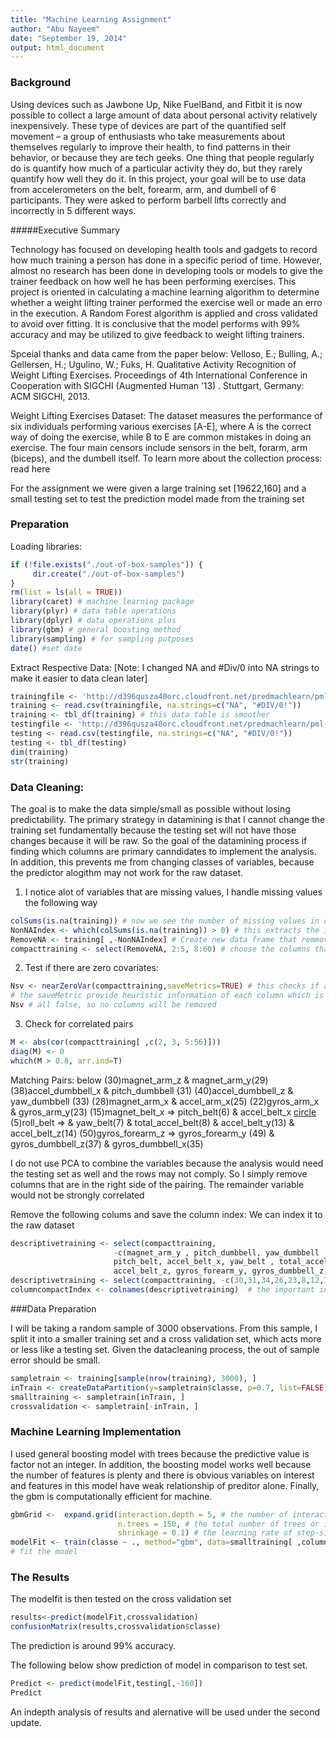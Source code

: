 ```yaml
---
title: "Machine Learning Assignment"
author: "Abu Nayeem"
date: "September 19, 2014"
output: html_document
---
```


### Background

Using devices such as Jawbone Up, Nike FuelBand, and Fitbit it is now possible to collect a large amount of data about personal activity relatively inexpensively. These type of devices are part of the quantified self movement – a group of enthusiasts who take measurements about themselves regularly to improve their health, to find patterns in their behavior, or because they are tech geeks. One thing that people regularly do is quantify how much of a particular activity they do, but they rarely quantify how well they do it. In this project, your goal will be to use data from accelerometers on the belt, forearm, arm, and dumbell of 6 participants. They were asked to perform barbell lifts correctly and incorrectly in 5 different ways.

#####Executive Summary

Technology has focused on developing health tools and gadgets to record how much training a person has done in a specific period of time. However, almost no research has been done in developing tools or models to give the trainer feedback on how well he has been performing exercises. This project is oriented in calculating a machine learning algorithm to determine whether a weight lifting trainer performed the exercise well or made an erro in the execution. A Random Forest algorithm is applied and cross validated to avoid over fitting. It is conclusive that the model performs with 99% accuracy and may be utilized to give feedback to weight lifting trainers.  

Spceial thanks and data came from the paper below:
Velloso, E.; Bulling, A.; Gellersen, H.; Ugulino, W.; Fuks, H. Qualitative Activity Recognition of Weight Lifting Exercises. Proceedings of 4th International Conference in Cooperation with SIGCHI (Augmented Human '13) . Stuttgart, Germany: ACM SIGCHI, 2013.

Weight Lifting Exercises Dataset:
The dataset measures the performance of six individuals performing various exercises [A-E], where A is the correct way of doing the exercise, while B to E are common mistakes in doing an exercise. The four main censors include sensors in the belt, forarm, arm (biceps), and the dumbell itself.
To learn more about the collection process: read here

For the assignment we were given a large training set [19622,160] and a small testing set to test the prediction model made from the training set

### Preparation

Loading libraries:
```r
if (!file.exists("./out-of-box-samples")) {
     dir.create("./out-of-box-samples")
}
rm(list = ls(all = TRUE))
library(caret) # machine learning package
library(plyr) # data table operations
library(dplyr) # data operations plus
library(gbm) # general boosting method
library(sampling) # for sampling putposes
date() #set date
```

Extract Respective Data: [Note: I changed NA and #Div/0 into NA strings to make it easier to data clean later]
```r
trainingfile <- 'http://d396qusza40orc.cloudfront.net/predmachlearn/pml-training.csv'
training <- read.csv(trainingfile, na.strings=c("NA", "#DIV/0!"))
training <- tbl_df(training) # this data table is smoother
testingfile <- 'http://d396qusza40orc.cloudfront.net/predmachlearn/pml-testing.csv'
testing <- read.csv(testingfile, na.strings=c("NA", "#DIV/0!"))
testing <- tbl_df(testing)
dim(training)
str(training)
```

### Data Cleaning: 

The goal is to make the data simple/small as possible without losing predictability. The primary strategy in datamining is that I cannot change the training set fundamentally because the testing set will not have those changes because it will be raw. So the goal of the datamining process if finding which columns are primary canndidates to implement the analysis. In addition, this prevents me from changing classes of variables, because the predictor alogithm may not work for the raw dataset.

1) I notice alot of variables that are missing values, I handle missing values the following way 
```r
colSums(is.na(training)) # now we see the number of missing values in columns and see if they are significant for removal
NonNAIndex <- which(colSums(is.na(training)) > 0) # this extracts the index of missing variable
RemoveNA <- training[ ,-NonNAIndex] # Create new data frame that remmove columns that had missing values
compacttraining <- select(RemoveNA, 2:5, 8:60) # choose the columns that may be useful for analysis
```

2) Test if there are zero covariates:
```r
Nsv <- nearZeroVar(compacttraining,saveMetrics=TRUE) # this checks if all columns have close to zero variance 
# the saveMetric provide heuristic information of each column which is REALLY useful
Nsv # all false, so no columns will be removed
```

3) Check for correlated pairs
```r
M <- abs(cor(compacttraining[ ,c(2, 3, 5:56)]))
diag(M) <- 0
which(M > 0.8, arr.ind=T)
```

Matching Pairs: below
(30)magnet_arm_z & magnet_arm_y(29) 
(38)accel_dumbbell_x & pitch_dumbbell (31)
(40)accel_dumbbell_z & yaw_dumbbell (33) 
(28)magnet_arm_x & accel_arm_x(25) 
(22)gyros_arm_x & gyros_arm_y(23)
(15)magnet_belt_x => pitch_belt(6) & accel_belt_x [circle](12)
(5)roll_belt => & yaw_belt(7) & total_accel_belt(8) & accel_belt_y(13) & accel_belt_z(14) 
(50)gyros_forearm_z => gyros_forearm_y (49) & gyros_dumbbell_z(37) & gyros_dumbbell_x(35)

I do not use PCA to combine the variables because the analysis would need the testing set as well and the rows may not comply. So I simply remove columns that are in the right side of the pairing. The remainder variable would not be strongly correlated

Remove the following colums and save the column index: We can index it to the raw dataset
```r
descriptivetraining <- select(compacttraining, 
                       -c(magnet_arm_y , pitch_dumbbell, yaw_dumbbell , accel_arm_x, gyros_arm_y, 
                       pitch_belt, accel_belt_x, yaw_belt , total_accel_belt , accel_belt_y , 
                       accel_belt_z, gyros_forearm_y, gyros_dumbbell_z, gyros_dumbbell_x))
descriptivetraining <- select(compacttraining, -c(30,31,34,26,23,8,12,7,6,13,14,49,37,35)) # the same as above                     
columncompactIndex <- colnames(descriptivetraining)  # the important index!
```

###Data Preparation

I will be taking a random sample of 3000 observations. From this sample, I split it into a smaller training set and a cross validation set, which acts more or less like a testing set. Given the datacleaning process, the out of sample error should be small.
```r

sampletrain <- training[sample(nrow(training), 3000), ]
inTrain <- createDataPartition(y=sampletrain$classe, p=0.7, list=FALSE)
smalltraining <- sampletrain[inTrain, ]
crossvalidation <- sampletrain[-inTrain, ]
```

### Machine Learning Implementation

I used general boosting model with trees because the predictive value is factor not an integer. In addition, the boosting model works well because the number of features is plenty and there is obvious variables on interest and features in this model have weak relationship of preditor alone. Finally, the gbm is computationally efficient for machine.
```r
gbmGrid <-  expand.grid(interaction.depth = 5, # the number of interactions between features
                        n.trees = 150, # the total number of trees or iterations to be implemented
                        shrinkage = 0.1) # the learning rate of step-size function
modelFit <- train(classe ~ ., method="gbm", data=smalltraining[ ,columncompactIndex], tuneGrid = gbmGrid)
# fit the model
```

### The Results

The modelfit is then tested on the cross validation set 
```r
results<-predict(modelFit,crossvalidation) 
confusionMatrix(results,crossvalidation$classe)
```
The prediction is around 99% accuracy.

The following below show prediction of model in comparison to test set.
```r
Predict <- predict(modelFit,testing[,-160]) 
Predict
```


An indepth analysis of results and alernative will be used under the second update.
